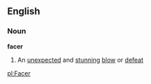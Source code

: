 ==English==

===Noun===

'''facer'''

#An [[unexpected]] and [[stunning]] [[blow]] or [[defeat]]

[[pl:Facer]]